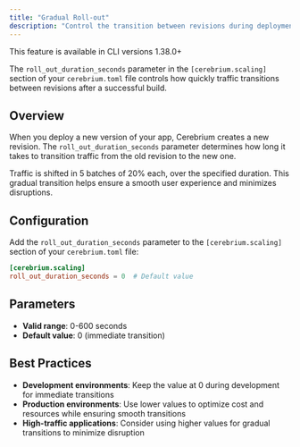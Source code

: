 ```yaml
---
title: "Gradual Roll-out"
description: "Control the transition between revisions during deployments"
---
```


<Note>This feature is available in CLI versions 1.38.0+</Note>

The `roll_out_duration_seconds` parameter in the `[cerebrium.scaling]` section of your `cerebrium.toml` file controls how quickly traffic transitions between revisions after a successful build.

## Overview

When you deploy a new version of your app, Cerebrium creates a new revision. The `roll_out_duration_seconds` parameter determines how long it takes to transition traffic from the old revision to the new one.

Traffic is shifted in 5 batches of 20% each, over the specified duration. This gradual transition helps ensure a smooth user experience and minimizes disruptions.

## Configuration

Add the `roll_out_duration_seconds` parameter to the `[cerebrium.scaling]` section of your `cerebrium.toml` file:

```toml
[cerebrium.scaling]
roll_out_duration_seconds = 0  # Default value
```

## Parameters

- **Valid range**: 0-600 seconds
- **Default value**: 0 (immediate transition)

## Best Practices

- **Development environments**: Keep the value at 0 during development for immediate transitions
- **Production environments**: Use lower values to optimize cost and resources while ensuring smooth transitions
- **High-traffic applications**: Consider using higher values for gradual transitions to minimize disruption
